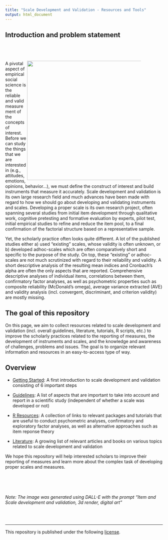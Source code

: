 ```yaml
---
title: "Scale Development and Validation - Resources and Tools"
output: html_document
---
```


## Introduction and problem statement

<div style = "margin: 5em;">
<img src="img/dalle_prompt.png" width = 380 align="right" />
</div>A pivotal aspect of empirical social science is the reliable and valid measurement of the concepts of interest. Before we can study the things that we are interested in (e.g., attitudes, emotions, opinions, behavior...), we must define the construct of interest and build instruments that measure it accurately. Scale development and validation is its own large research field and much advances have been made with regard to how we should go about developing and validating instruments and scales. Developing a proper scale is its own research project, often spanning several studies from initial item development through qualitative work, cognitive pretesting and formative evaluation by experts, pilot test, initial empirical studies to refine and reduce the item pool, to a final confirmation of the factorial structure based on a representative sample. 

Yet, the scholarly practice often looks quite different. A lot of the published studies either a) used "existing" scales, whose validity is often unknown, or b) developed adhoc-scales which are often comparatively short and specific to the purpose of the study. On top, these "existing" or adhoc-scales are not much scrutinized with regard to their reliability and validity. A short descriptive analysis of the resulting mean indices and Cronbach's alpha are often the only aspects that are reported. Comprehensive descriptive analyses of individual items, correlations between them, confirmatory factor analyses, as well as psychometric properties such as composite reliability (McDonald's omega), average variance extracted (AVE) and validity analysis (incl. convergent, discriminant, and criterion validity) are mostly missing. 


## The goal of this repository

On this page, we aim to collect resources related to scale development and validation (incl. overall guidelines, literature, tutorials, R scripts, etc.) to improve the scholarly practices related to the reporting of measures, the development of instruments and scales, and the knowledge and awareness of challenges, problems and issues. The goal is to organize relevant information and resources in an easy-to-access type of way. 


## Overview

- [Getting Started](getting-started): A first introduction to scale development and validation consisting of 6 important steps

- [Guidelines](guidelines.html): A list of aspects that are important to take into account and report in a scientific study (independent of whether a scale was developed or not)

- [R Resources](r-resources.html): A collection of links to relevant packages and tutorials that are useful to conduct psychometric analyses, confirmatory and exploratory factor analyses, as well as alternative approaches such as item reponse theory

- [Literature](literature.html): A growing list of relevant articles and books on various topics related to scale development and validation


We hope this repository will help interested scholars to improve their reporting of measures and learn more about the complex task of developing proper scales and measures. 


<br><br><br>
<p><i>Note: The image was generated using DALL-E with the prompt "Item and Scale development and validation, 3d render, digital art"</i></p>
<br><br>
<hr>

<p style = "margin-left: auto; margin-right: 0;">
This repository is published under the following [license](https://github.com/masurp/scale-development-resources/blob/main/LICENSE). 
</p>